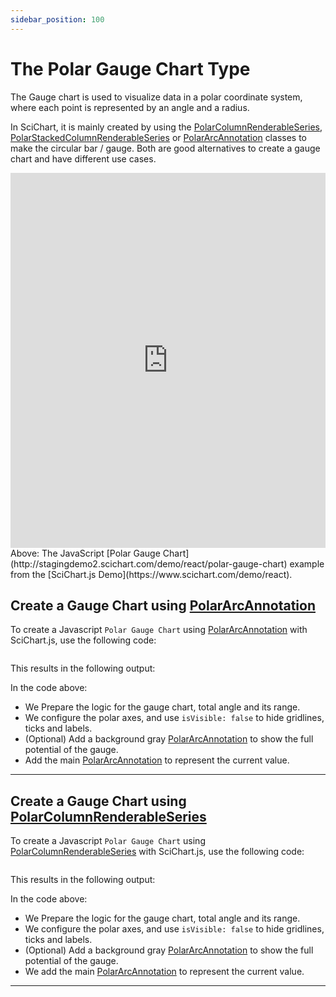 ```yaml
---
sidebar_position: 100
---
```




# The Polar Gauge Chart Type

The Gauge chart is used to visualize data in a polar coordinate system, where each point is represented by an angle and a radius.

In SciChart, it is mainly created by using the [PolarColumnRenderableSeries](https://www.scichart.com/documentation/js/v4/typedoc/classes/polarcolumnrenderableseries.html), [PolarStackedColumnRenderableSeries](https://www.scichart.com/documentation/js/v4/typedoc/classes/polarstackedcolumnrenderableseries.html) or [PolarArcAnnotation](https://www.scichart.com/documentation/js/v4/typedoc/classes/polararcannotation.html) classes to make the circular bar / gauge. Both are good alternatives to create a gauge chart and have different use cases.

<iframe src="http://stagingdemo2.scichart.com/demo/iframe/polar-gauge-chart" width="100%" height="600px" frameborder="0"></iframe>

<div style={{textAlign: "center"}}>
    Above: The JavaScript [Polar Gauge Chart](http://stagingdemo2.scichart.com/demo/react/polar-gauge-chart) example from the [SciChart.js Demo](https://www.scichart.com/demo/react).
</div>

## Create a Gauge Chart using [PolarArcAnnotation](https://www.scichart.com/documentation/js/v4/typedoc/classes/polararcannotation.html)

To create a Javascript `Polar Gauge Chart` using [PolarArcAnnotation](https://www.scichart.com/documentation/js/v4/typedoc/classes/polararcannotation.html) with SciChart.js, use the following code:

```ts showLineNumbers file=./UsingArc/demo.js start=region_A_start end=region_A_end
```

This results in the following output:

<ChartPreviewWrapper jsContent={usingArc} />

In the code above:
- We Prepare the logic for the gauge chart, total angle and its range.
- We configure the polar axes, and use `isVisible: false` to hide gridlines, ticks and labels.
- (Optional) Add a background gray [PolarArcAnnotation](https://www.scichart.com/documentation/js/v4/typedoc/classes/polararcannotation.html) to show the full potential of the gauge.
- Add the main [PolarArcAnnotation](https://www.scichart.com/documentation/js/v4/typedoc/classes/polararcannotation.html) to represent the current value.

---


## Create a Gauge Chart using [PolarColumnRenderableSeries](https://www.scichart.com/documentation/js/v4/typedoc/classes/polarcolumnrenderableseries.html)

To create a Javascript `Polar Gauge Chart` using [PolarColumnRenderableSeries](https://www.scichart.com/documentation/js/v4/typedoc/classes/polarcolumnrenderableseries.html) with SciChart.js, use the following code:

```ts showLineNumbers file=./UsingColumn/demo.js start=region_A_start end=region_A_end
```

This results in the following output:

<ChartPreviewWrapper jsContent={usingColumn} />

In the code above:
- We Prepare the logic for the gauge chart, total angle and its range.
- We configure the polar axes, and use `isVisible: false` to hide gridlines, ticks and labels.
- (Optional) Add a background gray [PolarArcAnnotation](https://www.scichart.com/documentation/js/v4/typedoc/classes/polararcannotation.html) to show the full potential of the gauge.
- We add the main [PolarArcAnnotation](https://www.scichart.com/documentation/js/v4/typedoc/classes/polararcannotation.html) to represent the current value.

---


